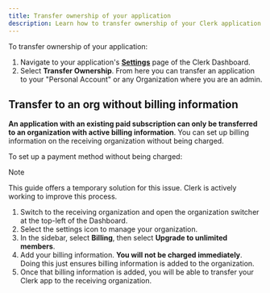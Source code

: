 ```yaml
---
title: Transfer ownership of your application
description: Learn how to transfer ownership of your Clerk application
---
```


To transfer ownership of your application:

1. Navigate to your application's [**Settings**](https://dashboard.clerk.com/last-active?path=settings) page of the Clerk Dashboard.
1. Select **Transfer Ownership**. From here you can transfer an application to your "Personal Account" or any Organization where you are an admin.

## Transfer to an org without billing information

**An application with an existing paid subscription can only be transferred to an organization with active billing information**. You can set up billing information on the receiving organization without being charged.

To set up a payment method without being charged:

> [!NOTE]
> This guide offers a temporary solution for this issue. Clerk is actively working to improve this process.

1. Switch to the receiving organization and open the organization switcher at the top-left of the Dashboard.
1. Select the settings icon to manage your organization.
1. In the sidebar, select **Billing**, then select **Upgrade to unlimited members**.
1. Add your billing information. **You will not be charged immediately**. Doing this just ensures billing information is added to the organization.
1. Once that billing information is added, you will be able to transfer your Clerk app to the receiving organization.
